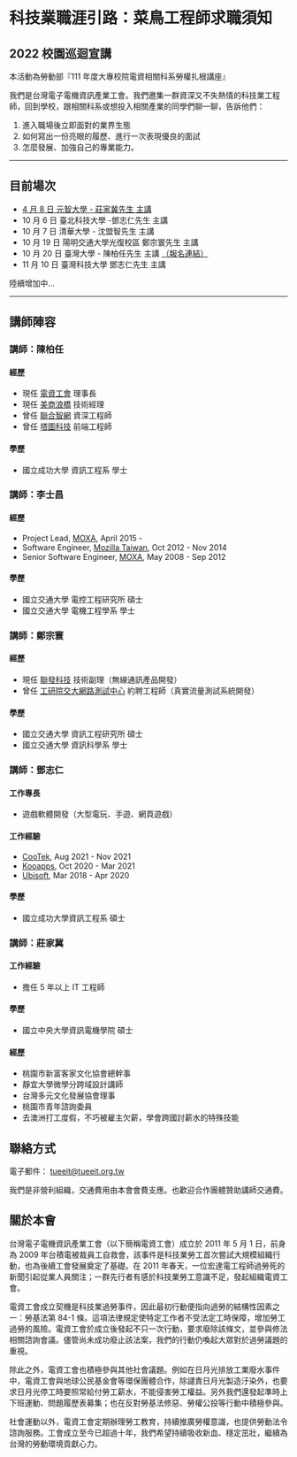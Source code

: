 
# 科技業職涯引路：菜鳥工程師求職須知

<Head>
  <meta property="og:title" content={`科技業職涯引路：菜鳥工程師求職須知 - 台灣電子電機資訊產業工會`} />
  <meta
    property="og:description"
    content="2022 校園巡迴宣講，邀集一群資深又不失熱情的科技業工程師，回到學校，跟相關科系或想投入相關產業的同學們聊一聊"
  />
  <meta property="og:type" content="website" />
</Head>

## 2022 校園巡迴宣講

本活動為勞動部『111 年度大專校院電資相關科系勞權扎根講座』

我們是台灣電子電機資訊產業工會。我們邀集一群資深又不失熱情的科技業工程師，回到學校，跟相關科系或想投入相關產業的同學們聊一聊，告訴他們：

1. 進入職場後立即面對的業界生態
2. 如何寫出一份亮眼的履歷、進行一次表現優良的面試
3. 怎麼發展、加強自己的專業能力。

---

## 目前場次

- [4 月 8 日 元智大學 - 莊家冀先生 主講](/news/20220405)
- 10 月 6 日 臺北科技大學 -鄧志仁先生 主講
- 10 月 7 日 清華大學 - 沈盟智先生 主講
- 10 月 19 日 陽明交通大學光復校區 鄭宗寰先生 主講
- 10 月 20 日 臺灣大學 - 陳柏任先生 主講 [（報名連結）](https://docs.google.com/forms/d/e/1FAIpQLSeRou2Pnn_xwOO-mOIvY2N9aq5XaCm8rJ30NyosDdaeH6s3nQ/viewform?usp=sf_link)
- 11 月 10 日 臺灣科技大學 鄧志仁先生 主講

陸續增加中...

---

## 講師陣容

<Box padding="24px" marginBottom="16px" borderLeft="16px solid #DC3B45">

<HStack justifyContent="space-between" alignItems="center" spacing="16px" pb="16px">

### 講師：陳柏任

<Avatar size="2xl" name="陳柏任" src="/images/proposal/speaker-01.jpeg" showBorder />
</HStack>

#### 經歷

- 現任 [電資工會](https://www.tueeit.org.tw/) 理事長
- 現任 [美商浪橋](https://www.splashtop.com/) 技術經理
- 曾任 [聯合智網](https://www.udicommerce.com/) 資深工程師
- 曾任 [塔圖科技](https://www.tagtoo.com/) 前端工程師

#### 學歷

- 國立成功大學 資訊工程系 學士

</Box>

<Box padding="24px" marginBottom="16px" borderLeft="16px solid #4C769B">
<HStack justifyContent="space-between" alignItems="center" spacing="16px" pb="16px">

### 講師：李士昌

<Avatar size="2xl" name="李士昌" src="/images/proposal/speaker-02.jpeg" />

</HStack>

#### 經歷

- Project Lead, [MOXA](https://www.moxa.com/), April 2015 -
- Software Engineer, [Mozilla Taiwan](https://www.mozilla.org/zh-TW/), Oct 2012 - Nov 2014
- Senior Software Engineer, [MOXA](https://www.moxa.com/), May 2008 - Sep 2012

#### 學歷

- 國立交通大學 電控工程研究所 碩士
- 國立交通大學 電機工程學系 學士

</Box>

<Box padding="24px" marginBottom="16px" borderLeft="16px solid #DC3B45">

<HStack justifyContent="space-between" alignItems="center" spacing="16px" pb="16px">

### 講師：鄭宗寰

<Avatar size="2xl" name="鄭宗寰" src="/images/proposal/speaker-03.jpeg" />

</HStack>

#### 經歷

- 現任 [聯發科技](https://www.mediatek.tw/) 技術副理（無線通訊產品開發）
- 曾任 [工研院交大網路測試中心](https://www.nbl.org.tw/) 約聘工程師（真實流量測試系統開發）

#### 學歷

- 國立交通大學 資訊工程研究所 碩士
- 國立交通大學 資訊科學系 學士

</Box>

<Box padding="24px" marginBottom="16px" borderLeft="16px solid #4C769B">
<HStack justifyContent="space-between" alignItems="center" spacing="16px" pb="16px">

### 講師：鄧志仁

<Avatar size="2xl" name="鄧志仁" src="/images/proposal/speaker-04.jpeg" />

</HStack>

#### 工作專長

- 遊戲軟體開發（大型電玩、手遊、網頁遊戲）

#### 工作經驗

- [CooTek](https://www.cootek.com/), Aug 2021 - Nov 2021
- [Kooapps](https://kooapps.com/), Oct 2020 - Mar 2021
- [Ubisoft](https://www.ubisoft.com/), Mar 2018 - Apr 2020

#### 學歷

- 國立成功大學資訊工程系 碩士

</Box>

<Box padding="24px" marginBottom="32px" borderLeft="16px solid #DC3B45">
<HStack justifyContent="space-between" alignItems="center" spacing="16px" pb="16px">

### 講師：莊家冀

<Avatar size="2xl" name="莊家冀" src="/images/proposal/speaker-05.jpeg" />

</HStack>

#### 工作經驗

- 擔任 5 年以上 IT 工程師

#### 學歷

- 國立中央大學資訊電機學院 碩士

#### 經歷

- 桃園市新富客家文化協會總幹事
- 靜宜大學微學分跨域設計講師
- 台灣多元文化發展協會理事
- 桃園市青年諮詢委員
- 去澳洲打工度假，不巧被雇主欠薪，學會跨國討薪水的特殊技能

</Box>

## 聯絡方式

電子郵件： tueeit@tueeit.org.tw

我們是非營利組織，交通費用由本會會費支應。也歡迎合作團體贊助講師交通費。

## 關於本會

台灣電子電機資訊產業工會（以下簡稱電資工會）成立於 2011 年 5 月 1 日，前身為 2009 年台積電被裁員工自救會，該事件是科技業勞工首次嘗試大規模組織行動，也為後續工會發展奠定了基礎。在 2011 年春天，一位宏達電工程師過勞死的新聞引起從業人員關注；一群先行者有感於科技業勞工意識不足，發起組織電資工會。

電資工會成立契機是科技業過勞事件，因此最初行動便指向過勞的結構性因素之一：勞基法第 84-1 條。這項法律規定使特定工作者不受法定工時保障，增加勞工過勞的風險。電資工會於成立後發起不只一次行動，要求廢除該條文，並參與修法相關諮詢會議。儘管尚未成功廢止該法案，我們的行動仍喚起大眾對於過勞議題的重視。

除此之外，電資工會也積極參與其他社會議題。例如在日月光排放工業廢水事件中，電資工會與地球公民基金會等環保團體合作，除譴責日月光製造汙染外，也要求日月光停工時要照常給付勞工薪水，不能侵害勞工權益。另外我們還發起準時上下班運動、問題履歷表募集；也在反對勞基法修惡、勞權公投等行動中積極參與。

社會運動以外，電資工會定期辦理勞工教育，持續推廣勞權意識，也提供勞動法令諮詢服務。工會成立至今已超過十年，我們希望持續吸收新血、穩定茁壯，繼續為台灣的勞動環境貢獻心力。
